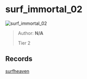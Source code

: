 
# surf_immortal_02

![surf_immortal_02](https://raw.githubusercontent.com/Sayt123/SurfMapPics/Maps-and-bonuses/csgo/surf_immortal_02.jpg)

> Author: **N/A**
>
> Tier 2

## Records

[surfheaven](https://surfheaven.eu/map/surf_immortal_02)
